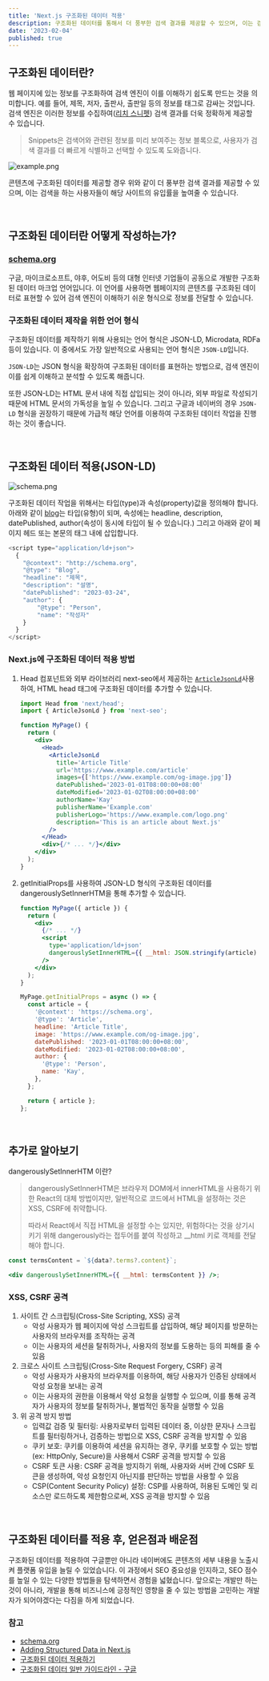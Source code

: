 ```yaml
---
title: 'Next.js 구조화된 데이터 적용'
description: 구조화된 데이터를 통해서 더 풍부한 검색 결과를 제공할 수 있으며, 이는 검색을 하는 사용자들이 해당 사이트의 유입률을 높여줄 수 있습니다.
date: '2023-02-04'
published: true
---
```


## ‍구조화된 데이터란?

웹 페이지에 있는 정보를 구조화하여 검색 엔진이 이를 이해하기 쉽도록 만드는 것을 의미합니다.
예를 들어, 제목, 저자, 출판사, 출판일 등의 정보를 태그로 감싸는 것입니다.
검색 엔진은 이러한 정보를 수집하여([리치 스니펫](https://developers.google.com/search/docs/appearance/structured-data/intro-structured-data?hl=ko)) 검색 결과를 더욱 정확하게 제공할 수 있습니다.

> Snippets은 검색어와 관련된 정보를 미리 보여주는 정보 블록으로, 사용자가 검색 결과를 더 빠르게 식별하고 선택할 수 있도록 도와줍니다.

![example.png](1.png)

콘텐츠에 구조화된 데이터를 제공할 경우 위와 같이 더 풍부한 검색 결과를 제공할 수 있으며, 이는 검색을 하는 사용자들이 해당 사이트의 유입률을 높여줄 수 있습니다.

<br />

## ‍구조화된 데이터란 어떻게 작성하는가?

### [schema.org](https://schema.org/docs/schemas.html)

구글, 마이크로소프트, 야후, 어도비 등의 대형 인터넷 기업들이 공동으로 개발한 구조화된 데이터 마크업 언어입니다.
이 언어를 사용하면 웹페이지의 콘텐츠를 구조화된 데이터로 표현할 수 있어 검색 엔진이 이해하기 쉬운 형식으로 정보를 전달할 수 있습니다.

### 구조화된 데이터 제작을 위한 언어 형식

구조화된 데이터를 제작하기 위해 사용되는 언어 형식은 JSON-LD, Microdata, RDFa 등이 있습니다.
이 중에서도 가장 일반적으로 사용되는 언어 형식은 `JSON-LD`입니다.

`JSON-LD`는 JSON 형식을 확장하여 구조화된 데이터를 표현하는 방법으로, 검색 엔진이 이를 쉽게 이해하고 분석할 수 있도록 해줍니다.

또한 JSON-LD는 HTML 문서 내에 직접 삽입되는 것이 아니라, 외부 파일로 작성되기 때문에 HTML 문서의 가독성을 높일 수 있습니다.
그리고 구글과 네이버의 경우 `JSON-LD` 형식을 권장하기 때문에 가급적 해당 언어를 이용하여 구조화된 데이터 작업을 진행하는 것이 좋습니다.

<br />

## 구조화된 데이터 적용(JSON-LD)

![schema.png](2.png)

구조화된 데이터 작업을 위해서는 타입(type)과 속성(property)값을 정의해야 합니다. 아래와 같이 [blog](https://schema.org/Blog)는 타입(유형)이 되며,
속성에는 headline, description, datePublished, author(속성이 동시에 타입이 될 수 있습니다.)
그리고 아래와 같이 페이지 헤드 또는 본문의 태그 내에 삽입합니다.

```js
<script type="application/ld+json">
  {
    "@context": "http://schema.org",
    "@type": "Blog",
    "headline": "제목",
    "description": "설명",
    "datePublished": "2023-03-24",
    "author": {
        "@type": "Person",
        "name": "작성자"
    }
  }
</script>
```

### Next.js에 구조화된 데이터 적용 방법

1. Head 컴포넌트와 외부 라이브러리 next-seo에서 제공하는 [`ArticleJsonLd`](https://github.com/garmeeh/next-seo#json-ld)사용하여, HTML head 태그에 구조화된 데이터를 추가할 수 있습니다.

   ```jsx
   import Head from 'next/head';
   import { ArticleJsonLd } from 'next-seo';

   function MyPage() {
     return (
       <div>
         <Head>
           <ArticleJsonLd
             title='Article Title'
             url='https://www.example.com/article'
             images={['https://www.example.com/og-image.jpg']}
             datePublished='2023-01-01T08:00:00+08:00'
             dateModified='2023-01-02T08:00:00+08:00'
             authorName='Kay'
             publisherName='Example.com'
             publisherLogo='https://www.example.com/logo.png'
             description='This is an article about Next.js'
           />
         </Head>
         <div>{/* ... */}</div>
       </div>
     );
   }
   ```

2. getInitialProps를 사용하여 JSON-LD 형식의 구조화된 데이터를 dangerouslySetInnerHTM을 통해 추가할 수 있습니다.

   ```jsx
   function MyPage({ article }) {
     return (
       <div>
         {/* ... */}
         <script
           type='application/ld+json'
           dangerouslySetInnerHTML={{ __html: JSON.stringify(article) }}
         />
       </div>
     );
   }

   MyPage.getInitialProps = async () => {
     const article = {
       '@context': 'https://schema.org',
       '@type': 'Article',
       headline: 'Article Title',
       image: 'https://www.example.com/og-image.jpg',
       datePublished: '2023-01-01T08:00:00+08:00',
       dateModified: '2023-01-02T08:00:00+08:00',
       author: {
         '@type': 'Person',
         name: 'Kay',
       },
     };

     return { article };
   };
   ```

<br />

## 추가로 알아보기

dangerouslySetInnerHTM 이란?

> dangerouslySetInnerHTM은 브라우저 DOM에서 innerHTML을 사용하기 위한 React의 대체 방법이지만, 일반적으로 코드에서 HTML을 설정하는 것은 XSS, CSRF에 취약합니다.
>
> 따라서 React에서 직접 HTML을 설정할 수는 있지만, 위험하다는 것을 상기시키기 위해 dangerously라는 접두어를 붙여 작성하고 \_\_html 키로 객체를 전달해야 합니다.

```jsx
const termsContent = `${data?.terms?.content}`;

<div dangerouslySetInnerHTML={{ __html: termsContent }} />;
```

### XSS, CSRF 공격

1. 사이트 간 스크립팅(Cross-Site Scripting, XSS) 공격
   - 악성 사용자가 웹 페이지에 악성 스크립트를 삽입하여, 해당 페이지를 방문하는 사용자의 브라우저를 조작하는 공격
   - 이는 사용자의 세션을 탈취하거나, 사용자의 정보를 도용하는 등의 피해를 줄 수 있음
2. 크로스 사이트 스크립팅(Cross-Site Request Forgery, CSRF) 공격
   - 악성 사용자가 사용자의 브라우저를 이용하여, 해당 사용자가 인증된 상태에서 악성 요청을 보내는 공격
   - 이는 사용자의 권한을 이용해서 악성 요청을 실행할 수 있으며, 이를 통해 공격자가 사용자의 정보를 탈취하거나, 불법적인 동작을 실행할 수 있음
3. 위 공격 방지 방법
   - 입력값 검증 및 필터링: 사용자로부터 입력된 데이터 중, 이상한 문자나 스크립트를 필터링하거나, 검증하는 방법으로 XSS, CSRF 공격을 방지할 수 있음
   - 쿠키 보호: 쿠키를 이용하여 세션을 유지하는 경우, 쿠키를 보호할 수 있는 방법 (ex: HttpOnly, Secure)을 사용해서 CSRF 공격을 방지할 수 있음
   - CSRF 토큰 사용: CSRF 공격을 방지하기 위해, 사용자와 서버 간에 CSRF 토큰을 생성하여, 악성 요청인지 아닌지를 판단하는 방법을 사용할 수 있음
   - CSP(Content Security Policy) 설정: CSP를 사용하여, 허용된 도메인 및 리소스만 로드하도록 제한함으로써, XSS 공격을 방지할 수 있음

<br />

## 구조화된 데이터를 적용 후, 얻은점과 배운점

구조화된 데이터를 적용하여 구글뿐만 아니라 네이버에도 콘텐츠의 세부 내용을 노출시켜 플랫폼 유입을 늘릴 수 있었습니다.
이 과정에서 SEO 중요성을 인지하고, SEO 점수를 높일 수 있는 다양한 방법들을 탐색하면서 경험을 넓혔습니다.
앞으로는 개발만 하는 것이 아니라, 개발을 통해 비즈니스에 긍정적인 영향을 줄 수 있는 방법을 고민하는 개발자가 되어야겠다는 다짐을 하게 되었습니다.

### 참고

- [schema.org](https://schema.org/docs/schemas.html)
- [Adding Structured Data in Next.js](https://www.codeconcisely.com/posts/nextjs-structured-data/)
- [구조화된 데이터 적용하기](https://growthacking.kr/seo-%EA%B5%AC%EC%A1%B0%ED%99%94%EB%90%9C-%EB%8D%B0%EC%9D%B4%ED%84%B0-%EC%A0%81%EC%9A%A9%ED%95%98%EA%B8%B0/)
- [구조화된 데이터 일반 가이드라인 - 구글](https://developers.google.com/search/docs/appearance/structured-data/sd-policies?hl=ko)
